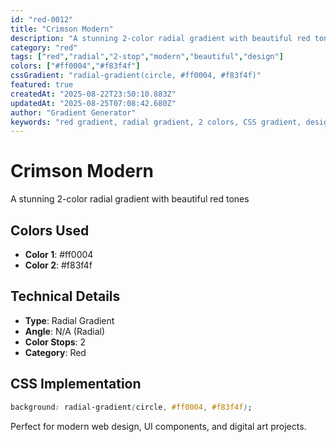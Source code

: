 ```yaml
---
id: "red-0012"
title: "Crimson Modern"
description: "A stunning 2-color radial gradient with beautiful red tones"
category: "red"
tags: ["red","radial","2-stop","modern","beautiful","design"]
colors: ["#ff0004","#f83f4f"]
cssGradient: "radial-gradient(circle, #ff0004, #f83f4f)"
featured: true
createdAt: "2025-08-22T23:50:10.883Z"
updatedAt: "2025-08-25T07:08:42.680Z"
author: "Gradient Generator"
keywords: "red gradient, radial gradient, 2 colors, CSS gradient, design, #ff0004, #f83f4f"
---
```


# Crimson Modern

A stunning 2-color radial gradient with beautiful red tones

## Colors Used
- **Color 1**: #ff0004
- **Color 2**: #f83f4f

## Technical Details
- **Type**: Radial Gradient
- **Angle**: N/A (Radial)
- **Color Stops**: 2
- **Category**: Red

## CSS Implementation
```css
background: radial-gradient(circle, #ff0004, #f83f4f);
```

Perfect for modern web design, UI components, and digital art projects.
